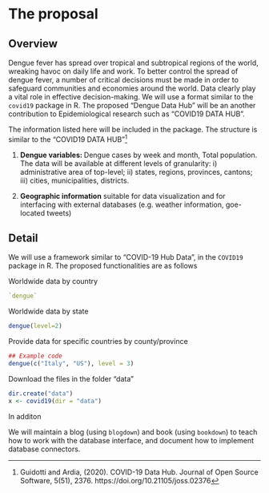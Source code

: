 # The proposal
<!--
This is where the proposal should be outlined. 
-->

## Overview
<!--
At a high-level address what your proposal is and how it will address the problem identified. Highlight any benefits to the R Community that follow from solving the problem. This should be your most compelling section.
-->

Dengue fever has spread over tropical and subtropical regions of the world, wreaking havoc on daily life and work. To better control the spread of dengue fever, a number of critical decisions must be made in order to safeguard communities and economies around the world.  Data clearly play a vital role in effective decision-making. We will use a format similar to the `covid19` package in R. The proposed "Dengue Data Hub" will be an another contribution to Epidemiological research such as "COVID19 DATA HUB".


The information listed here will be included in the package. The structure is similar to the "COVID19 DATA HUB"^[Guidotti and Ardia, (2020). COVID-19 Data Hub. Journal of Open Source Software, 5(51), 2376. https://doi.org/10.21105/joss.02376]

1. **Dengue variables: ** Dengue cases by week and month, Total population. The data will be available at different levels of granularity: i) administrative area of top-level; ii) states, regions, provinces, cantons; iii) cities, municipalities, districts.

2. **Geographic information** suitable for data visualization and for interfacing with external databases (e.g. weather information, goe-located tweets)




## Detail
<!--
Go into more detail about the specifics of the project and it delivers against the problem.

Depending on project type the detail section should include:

 - [ ] Minimum Viable Product
 - [ ] Architecture
 - [ ] Assumptions
-->


We will use a framework similar to "COVID-19 Hub Data", in the `COVID19` package in R. The proposed functionalities are as follows

Worldwide data by country

```r
`dengue`
```

Worldwide data by state

```r
dengue(level=2)
```

Provide data for specific countries by county/province

```r
## Example code
dengue(c("Italy", "US"), level = 3)
```

Download the files in the folder "data"

```r
dir.create("data")
x <- covid19(dir = "data")
```

In additon


We will maintain a blog (using `blogdown`) and book (using `bookdown`) to teach how to work with the database interface, and document how to implement database connectors.